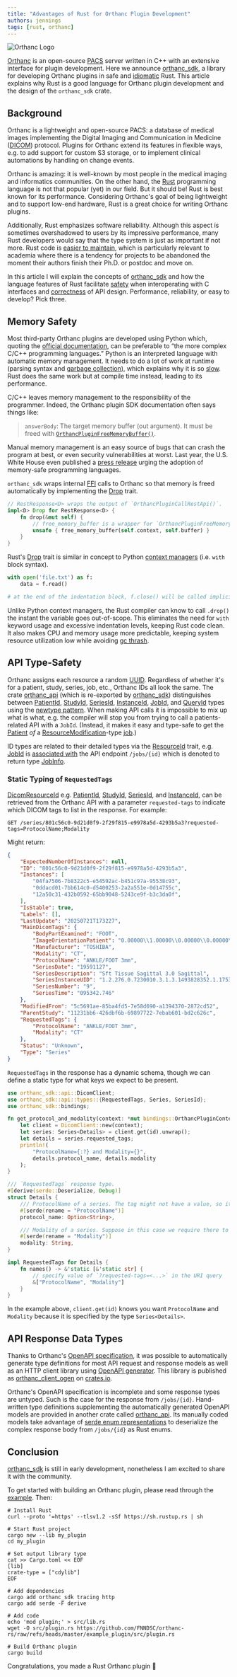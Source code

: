```yaml
---
title: "Advantages of Rust for Orthanc Plugin Development"
authors: jennings
tags: [rust, orthanc]
---
```



<div className={styles.flex}>
  <img className={styles.wordLogo} src={ORTHANC_LOGO} alt="Orthanc Logo" />
  <div className={styles.plus} />
  <RustLogo className={styles.svgLogo} viewBox="0 0 106 106" />
</div>


[Orthanc](https://orthanc.uclouvain.be/) is an open-source
[PACS](https://en.wikipedia.org/wiki/Picture_archiving_and_communication_system)
server written in C++ with an extensive interface for plugin development.
Here we announce [orthanc_sdk](https://crates.io/crates/orthanc_sdk), a
library for developing Orthanc plugins in safe and
[idiomatic](https://rust-unofficial.github.io/patterns/idioms/) Rust.
This article explains why Rust is a good language for Orthanc plugin development
and the design of the `orthanc_sdk` crate.

<!-- truncate -->

## Background

Orthanc is a lightweight and open-source PACS: a database of medical
images implementing the Digital Imaging and Communication in Medicine
([DICOM](https://en.wikipedia.org/wiki/DICOM)) protocol. Plugins for
Orthanc extend its features in flexible ways, e.g. to add support for
custom S3 storage, or to implement clinical automations by handling
on change events.

Orthanc is amazing: it is well-known by most people in the medical imaging
and informatics communities. On the other hand, the
[Rust](https://www.rust-lang.org/) programming language is not that popular
(yet) in our field. But it should be! Rust is best known for its performance.
Considering Orthanc's goal of being lightweight and to support low-end hardware,
Rust is a great choice for writing Orthanc plugins.

Additionally, Rust emphasizes software reliability. Although this aspect is
sometimes overshadowed to users by its impressive performance, many Rust
developers would say that the type system is just as important if not more.
Rust code is
[easier to maintain](https://opensource.googleblog.com/2023/06/rust-fact-vs-fiction-5-insights-from-googles-rust-journey-2022.html),
which is particularly relevant to academia where there is a tendency for projects
to be abandoned the moment their authors finish their Ph.D. or postdoc and move on.

In this article I will explain the concepts of [orthanc_sdk](https://crates.io/crates/orthanc_sdk)
and how the language features of Rust facilitate
[safety](https://en.wikipedia.org/wiki/Memory_safety) when interoperating with
C interfaces
and [correctness](https://en.wikipedia.org/wiki/Correctness_(computer_science))
of API design.
Performance, reliability, or easy to develop? Pick three.

## Memory Safety

Most third-party Orthanc plugins are developed using Python which, quoting the
[official documentation](https://orthanc.uclouvain.be/book/plugins/python.html),
can be preferable to &ldquo;the more complex C/C++ programming languages.&rdquo;
Python is an interpreted language with automatic memory management. It needs to
do a lot of work at runtime (parsing syntax and
[garbage collection](https://en.wikipedia.org/wiki/Garbage_collection_(computer_science))),
which explains why it is so [slow](https://haslab.github.io/SAFER/scp21.pdf).
Rust does the same work but at compile time instead, leading to its performance.

C/C++ leaves memory management to the responsibility of the programmer. Indeed,
the Orthanc plugin SDK documentation often says things like:

> `answerBody`: The target memory buffer (out argument). It must be freed with
> [`OrthancPluginFreeMemoryBuffer()`](https://orthanc.uclouvain.be/sdk/group__Toolbox.html#gaac0c60299ca5fa74d3c76b6cbdc3c930).

Manual memory management is an easy source of bugs that can crash the program at
best, or even security vulnerabilities at worst. Last year, the U.S. White House
even published a
[press release](https://bidenwhitehouse.archives.gov/oncd/briefing-room/2024/02/26/press-release-technical-report/)
urging the adoption of memory-safe programming languages.

`orthanc_sdk` wraps internal [FFI](https://en.wikipedia.org/wiki/Foreign_function_interface)
calls to Orthanc so that memory is freed automatically by implementing
the [Drop](https://doc.rust-lang.org/rust-by-example/trait/drop.html) trait.

```rust
// RestResponse<D> wraps the output of `OrthancPluginCallRestApi()`.
impl<D> Drop for RestResponse<D> {
    fn drop(&mut self) {
        // free_memory_buffer is a wrapper for `OrthancPluginFreeMemoryBuffer()`.
        unsafe { free_memory_buffer(self.context, self.buffer) }
    }
}
```

Rust's [Drop](https://doc.rust-lang.org/rust-by-example/trait/drop.html) trait
is similar in concept to Python
[context managers](https://docs.python.org/3/library/stdtypes.html#typecontextmanager)
(i.e. `with` block syntax).

```python
with open('file.txt') as f:
    data = f.read()

# at the end of the indentation block, f.close() will be called implicitly.
```

Unlike Python context managers, the Rust compiler can know to call `.drop()`
the instant the variable goes out-of-scope. This eliminates the need for `with`
keyword usage and excessive indentation levels, keeping Rust code clean.
It also makes CPU and memory usage more predictable, keeping system resource
utilization low while avoiding [gc thrash](https://en.wikipedia.org/wiki/Thrashing_(computer_science)#Heap_thrashing).

## API Type-Safety

Orthanc assigns each resource a random [UUID](https://en.wikipedia.org/wiki/Universally_unique_identifier).
Regardless of whether it's for a patient, study, series, job, etc.,
Orthanc IDs all look the same. The crate [orthanc_api](https://crates.io/crates/orthanc_api)
(which is re-exported by [orthanc_sdk](https://crates.io/crates/orthanc_sdk)) distinguishes
between
[PatientId](https://docs.rs/orthanc_api/0.0.2/orthanc_api/struct.PatientId.html),
[StudyId](https://docs.rs/orthanc_api/0.0.2/orthanc_api/struct.StudyId.html),
[SeriesId](https://docs.rs/orthanc_api/0.0.2/orthanc_api/struct.SeriesId.html),
[InstanceId](https://docs.rs/orthanc_api/0.0.2/orthanc_api/struct.InstanceId.html),
[JobId](https://docs.rs/orthanc_api/0.0.2/orthanc_api/struct.JobId.html),
and [QueryId](https://docs.rs/orthanc_api/0.0.2/orthanc_api/struct.QueryId.html)
types using the [newtype pattern](https://doc.rust-lang.org/rust-by-example/generics/new_types.html).
When making API calls it is impossible to mix up what is what, e.g. the compiler
will stop you from trying to call a patients-related API with a `JobId`.
(Instead, it makes it easy and type-safe to get the
[Patient](https://docs.rs/orthanc_api/0.0.2/orthanc_api/struct.Patient.html)
_of_ a
[ResourceModification](https://docs.rs/orthanc_api/0.0.2/orthanc_api/enum.ResourceModificationContent.html)-type
[job](https://docs.rs/orthanc_api/0.0.2/orthanc_api/struct.JobInfo.html).)

ID types are related to their detailed types via the
[ResourceId](https://docs.rs/orthanc_api/0.0.2/orthanc_api/trait.ResourceId.html)
trait, e.g. [JobId](https://docs.rs/orthanc_api/0.0.2/orthanc_api/struct.JobId.html)
is [associated with](https://docs.rs/orthanc_api/0.0.2/src/orthanc_api/types.rs.html#27)
the API endpoint `/jobs/{id}` which is denoted to return
type [JobInfo](https://docs.rs/orthanc_api/0.0.2/orthanc_api/struct.JobInfo.html).

### Static Typing of `RequestedTags`

[DicomResourceId](https://docs.rs/orthanc_api/0.0.2/orthanc_api/trait.DicomResourceId.html)
e.g. 
[PatientId](https://docs.rs/orthanc_api/0.0.2/orthanc_api/struct.PatientId.html),
[StudyId](https://docs.rs/orthanc_api/0.0.2/orthanc_api/struct.StudyId.html),
[SeriesId](https://docs.rs/orthanc_api/0.0.2/orthanc_api/struct.SeriesId.html),
and [InstanceId](https://docs.rs/orthanc_api/0.0.2/orthanc_api/struct.InstanceId.html),
can be retrieved from the Orthanc API with a parameter `requested-tags` to indicate
which DICOM tags to list in the response. For example:

```
GET /series/801c56c0-9d21d0f9-2f29f815-e9978a5d-4293b5a3?requested-tags=ProtocolName;Modality
```

Might return:

```json
{
    "ExpectedNumberOfInstances": null,
    "ID": "801c56c0-9d21d0f9-2f29f815-e9978a5d-4293b5a3",
    "Instances": [
        "04fa7506-7b8322c5-e54592ac-b451c97a-95538c93",
        "0ddacd01-7bb614c0-d5400253-2a2a551e-0d14755c",
        "12a50c31-432b0592-65bb9048-5243ce9f-b3c3da0f",
    ],
    "IsStable": true,
    "Labels": [],
    "LastUpdate": "20250721T173227",
    "MainDicomTags": {
        "BodyPartExamined": "FOOT",
        "ImageOrientationPatient": "0.00000\\1.00000\\0.00000\\0.00000\\0.00000\\-1.00000",
        "Manufacturer": "TOSHIBA",
        "Modality": "CT",
        "ProtocolName": "ANKLE/FOOT 3mm",
        "SeriesDate": "19591127",
        "SeriesDescription": "Sft Tissue Sagittal 3.0 Sagittal",
        "SeriesInstanceUID": "1.2.276.0.7230010.3.1.3.1493828352.1.1753119146.667883",
        "SeriesNumber": "9",
        "SeriesTime": "095342.746"
    },
    "ModifiedFrom": "5c5691ae-85ba4fd5-7e58d690-a1394370-2872cd52",
    "ParentStudy": "11231bb6-426dbf6b-69897722-7ebab601-bd2c626c",
    "RequestedTags": {
        "ProtocolName": "ANKLE/FOOT 3mm",
        "Modality": "CT"
    },
    "Status": "Unknown",
    "Type": "Series"
}
```

`RequestedTags` in the response has a dynamic schema, though we can define a static
type for what keys we expect to be present.

```rust
use orthanc_sdk::api::DicomClient;
use orthanc_sdk::api::types::{RequestedTags, Series, SeriesId};
use orthanc_sdk::bindings;

fn get_protocol_and_modality(context: *mut bindings::OrthancPluginContext, id: SeriesId) {
    let client = DicomClient::new(context);
    let series: Series<Details> = client.get(id).unwrap();
    let details = series.requested_tags;
    println!(
        "ProtocolName={:?} and Modality={}",
        details.protocol_name, details.modality
    );
}

/// `RequestedTags` response type.
#[derive(serde::Deserialize, Debug)]
struct Details {
    /// ProtocolName of a series. The tag might not have a value, so it is [Option].
    #[serde(rename = "ProtocolName")]
    protocol_name: Option<String>,

    /// Modality of a series. Suppose in this case we require there to be a value.
    #[serde(rename = "Modality")]
    modality: String,
}

impl RequestedTags for Details {
    fn names() -> &'static [&'static str] {
        // specify value of `?requested-tags=<...>` in the URI query
        &["ProtocolName", "Modality"]
    }
}
```

In the example above, `client.get(id)` knows you want `ProtocolName` and `Modality`
because it is specified by the type `Series<Details>`.

## API Response Data Types

Thanks to Orthanc's [OpenAPI specification](https://orthanc.uclouvain.be/api/),
it was possible to automatically generate type definitions for most API request
and response models as well as an HTTP client library using
[OpenAPI generator](https://openapi-generator.tech). This library is published
as [orthanc_client_ogen](https://crates.io/crates/orthanc_client_ogen) on
[crates.io](https://crates.io).

Orthanc's OpenAPI specification is incomplete and some response types are untyped.
Such is the case for the response from `/jobs/{id}`.
Hand-written type definitions supplementing the automatically generated OpenAPI
models are provided in another crate called [orthanc_api](https://crates.io/crates/orthanc_api).
Its manually coded models take advantage of [serde enum representations](https://serde.rs/enum-representations.html)
to deserialize the complex response body from `/jobs/{id}` as Rust enums.

## Conclusion

[orthanc_sdk](https://crates.io/crates/orthanc_sdk) is still in early development,
nonetheless I am excited to share it with the community.

To get started with building an Orthanc plugin, please read through the
[example](https://github.com/FNNDSC/orthanc-rs/blob/master/example_plugin/src/plugin.rs).
Then:

```shell
# Install Rust
curl --proto '=https' --tlsv1.2 -sSf https://sh.rustup.rs | sh

# Start Rust project
cargo new --lib my_plugin
cd my_plugin

# Set output library type
cat >> Cargo.toml << EOF
[lib]
crate-type = ["cdylib"]
EOF

# Add dependencies
cargo add orthanc_sdk tracing http
cargo add serde -F derive

# Add code
echo 'mod plugin;' > src/lib.rs
wget -O src/plugin.rs https://github.com/FNNDSC/orthanc-rs/raw/refs/heads/master/example_plugin/src/plugin.rs

# Build Orthanc plugin
cargo build
```

Congratulations, you made a Rust Orthanc plugin :tada:
